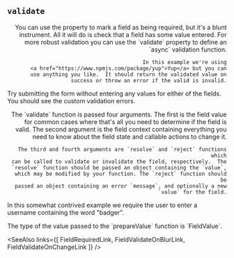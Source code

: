 

## `validate`

<Split align="end">
  <div>
    You can use the <FieldRequiredLink/> property to mark a field as being
    required, but it's a blunt instrument.  All it will do is check that a
    field has some value entered. For more robust validation you can use the
    `validate` property to define an `async` validation function.

    In this example we're using
    <a href="https://www.npmjs.com/package/yup">Yup</a> but you can
    use anything you like.  It should return the validated value on
    success or throw an error if the valid is invalid.
  </div>
  <TryItOut>
    Try submitting the form without entering any values for either of
    the fields. You should see the custom validation errors.
  </TryItOut>
</Split>

<Example
  Component={Validate}
  code={ValidateSrc}
  caption="validate"
  expand
/>

<Split align="end">
  <div>
    The `validate` function is passed four arguments.  The first is the field
    value for common cases where that's all you need to determine if the field
    is valid.  The second argument is the field context containing everything
    you need to know about the field state and callable actions to change it.

    The third and fourth arguments are `resolve` and `reject` functions which
    can be called to validate or invalidate the field, respectively.  The
    `resolve` function should be passed an object containing the `value`,
    which may be modified by your function. The `reject` function should be
    passed an object containing an error `message`, and optionally a new
    `value` for the field.
  </div>
  <Suggest>
    In this somewhat contrived example we require the user to enter a username
    containing the word "badger".
  </Suggest>
</Split>

<Example
  Component={Validator}
  code={ValidatorSrc}
  caption="validate"
/>

<TSNotes>
  The type of the value passed to the `prepareValue` function is `FieldValue`.
</TSNotes>

<SeeAlso
  links={[
    FieldRequiredLink,
    FieldValidateOnBlurLink,
    FieldValidateOnChangeLink
  ]}
/>

